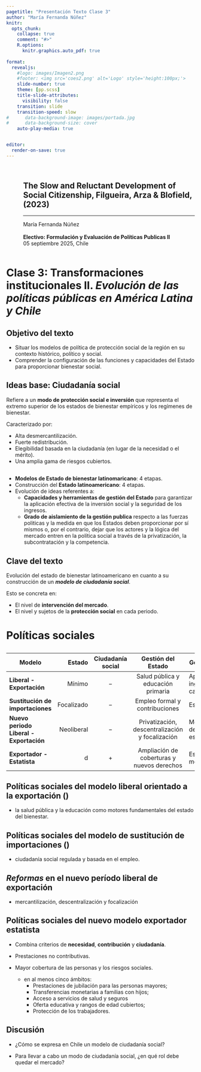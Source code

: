 ```yaml
---
pagetitle: "Presentación Texto Clase 3"
author: "María Fernanda Núñez"
knitr:
  opts_chunk: 
    collapse: true
    comment: "#>" 
    R.options:
      knitr.graphics.auto_pdf: true
      
format: 
  revealjs:
    #logo: images/Imagen2.png
    #footer: <img src='coes2.png' alt='Logo' style='height:100px;'>
    slide-number: true
    theme: [pp.scss]
    title-slide-attributes:
      visibility: false
    transition: slide
    transition-speed: slow
#      data-background-image: images/portada.jpg
#      data-background-size: cover
    auto-play-media: true


editor:
  render-on-save: true
---
```


## {data-background-color="#AEB7BF"}


:::: {.columns .v-center-container}
::: {.column width=5%}
:::
::: {.column width=95%}
## [**The Slow and Reluctant Development of Social Citizenship, Filgueira, Arza & Blofield, (2023)**]{.black}

------------------------------------------------------------------------

[María Fernanda Núñez]{.black}  
<br>
[**Electivo: Formulación y Evaluación de Políticas Publicas II**]{.black} <br>
[05 septiembre  2025, Chile]{.black}
:::
::::

# [**Clase 3**: Transformaciones institucionales II. *Evolución de las políticas públicas en América Latina y Chile*]{.orange} 


## [**Objetivo del texto**]{.black} 


- Situar los modelos de política de protección social de la región en su contexto histórico, político y social. 
- Comprender la configuración de las funciones y capacidades del Estado para proporcionar bienestar social.

## [**Ideas base: Ciudadanía social**]{.black} 

Refiere a un **modo de protección social e inversión** que representa el extremo superior de los estados de bienestar empíricos y los regímenes de bienestar. 

Caracterizado por:

- Alta desmercantilización.
- Fuerte redistribución.
- Elegibilidad basada en la ciudadanía (en lugar de la necesidad o el mérito). 
- Una amplia gama de riesgos cubiertos.

## 

- **Modelos de Estado de bienestar latinomaricano**: 4 etapas.
- Construcción del **Estado latinoamericano**: 4 etapas.
- Evolución de ideas referentes a: 
  - **Capacidades y herramientas de gestión del Estado** para garantizar la aplicación efectiva de la inversión social y la seguridad de los ingresos.
  - **Grado de aislamiento de la gestión publica** respecto a las fuerzas politicas y la medida en que los Estados deben proporcionar por sí mismos o, por el contrario, dejar que los actores y la lógica del mercado entren en la política social a través de la privatización, la subcontratación y la competencia. 


## [**Clave del texto**]{.black} 


Evolución del estado de bienestar latinoamericano en cuanto a su construcción de un ***modelo de ciudadanía social***.

Esto se concreta en: 

- El nivel de **intervención del mercado**. 
- El nivel y sujetos de la **protección social** en cada periodo. 



# [**Políticas sociales**]{.black} {data-background-color="#AEB7BF"}

##  {data-background-color="#AEB7BF"}

| Modelo  |  Estado |  Ciudadanía social |  Gestión del Estado |  Gestión pública |
|--------------|--------------:|:------------:|:------------:|--------------|
|**Liberal - Exportación**  | Mínimo    | $-$   | Salud pública y educación primaria  | Aportes de la inglesia - caridad   |
| **Sustitución de importaciones**   | Focalizado    | $-$   | Empleo formal y contribuciones   | Estatal   |
| **Nuevo periodo Liberal - Exportación** | Neoliberal    | $-$   | Privatización, descentralización y focalización  | Mercantilización de la ayuda estatal   |
| **Exportador - Estatista**  |   d  | $+$   | Ampliación de coberturas y nuevos derechos   | Estatal - mercantil  |


## [Políticas sociales del **modelo liberal orientado a la exportación** ()]{.black}

- la salud pública y la educación como motores fundamentales del estado del bienestar.

## [Políticas sociales del **modelo de sustitución de importaciones** ()]{.black}

- ciudadanía social regulada y basada en el empleo.


## [*Reformas* en el **nuevo período liberal de exportación**]{.black}

- mercantilización, descentralización y focalización


## [Políticas sociales del **nuevo modelo exportador estatista**]{.black}


- Combina criterios de **necesidad**, **contribución** y **ciudadanía**.

- Prestaciones no contributivas. 

- Mayor cobertura de las personas y los riesgos sociales.
  - en al menos cinco ámbitos: 
    - Prestaciones de jubilación para las personas mayores;
    - Transferencias monetarias a familias con hijos;
    - Acceso a servicios de salud y seguros
    - Oferta educativa y rangos de edad cubiertos; 
    - Protección de los trabajadores. 





## [**Discusión**]{.white} {data-background-color="#44322F"}

- ¿Cómo se expresa en Chile un modelo de ciudadanía social? 

- Para llevar a cabo un modo de ciudadanía social, ¿en qué rol debe quedar el mercado?


